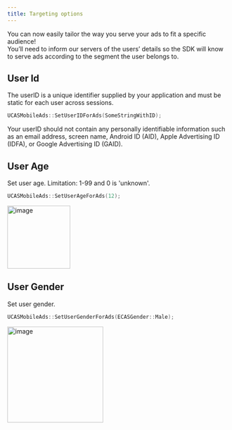 ```yaml
---
title: Targeting options
---
```


You can now easily tailor the way you serve your ads to fit a specific audience!  
You’ll need to inform our servers of the users’ details so the SDK will know to serve ads according
to the segment the user belongs to.

## User Id
The userID is a unique identifier supplied by your application and must be static for each user across sessions. 
```cpp
UCASMobileAds::SetUserIDForAds(SomeStringWithID);
```

<Warning>  
Your userID should not contain any personally identifiable information such as  an email address, screen name, Android ID (AID), Apple Advertising ID (IDFA), or Google Advertising ID (GAID).
</Warning>

## User Age

Set user age. Limitation: 1-99 and 0 is 'unknown'.

```cpp
UCASMobileAds::SetUserAgeForAds(12);
```
<Image width="143" alt="image" src="/assets/unreal/Targeting-options-1.png" />

## User Gender

Set user gender.

```cpp
UCASMobileAds::SetUserGenderForAds(ECASGender::Male);
```
<Image width="218" alt="image" src="/assets/unreal/Targeting-options-2.png" />
